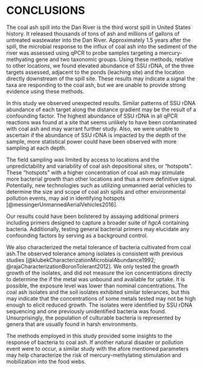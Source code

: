 # CONCLUSIONS

The coal ash spill into the Dan River is the third worst spill in United States history. It released thousands of tons of ash and millions of gallons of untreated wastewater into the Dan River. Approximately 1.5 years after the spill, the microbial response to the influx of coal ash into the sediment of the river was assessed using qPCR to probe samples targeting a mercury-methyating gene and two taxonomic groups. Using these methods, relative to other locations, we found elevated abundance of SSU rDNA, of the three targets assessed, adjacent to the ponds (leaching site) and the location directly downstream of the spill site. These results may indicate a signal the taxa are responding to the coal ash, but we are unable to provide strong evidence using these methods. 

In this study we observed unexpected results. Similar patterns of SSU rDNA abundance of each target along the distance gradient may be the result of a confounding factor. The highest abundance of SSU rDNA in all qPCR reactions was found at a site that seems unlikely to have been contaminated with coal ash and may warrant further study. Also, we were unable to ascertain if the abundance of SSU rDNA is impacted by the depth of the sample, more statistical power could have been observed with more sampling at each depth.

The field sampling was limited by access to locations and the unpredictability and variability of coal ash depositional sites, or "hotspots". These "hotspots" with a higher concentration of coal ash may stimulate more bacterial growth than other locations and thus a more definitive signal. Potentially, new technologies such as utilizing unmanned aerial vehicles to determine the size and scope of coal ash spills and other environmental pollution events, may aid in identifying hotspots [@messingerUnmannedAerialVehicles2016]. 

Our results could have been bolstered by assaying additional primers including primers designed to capture a broader suite of *hgcA* containing bacteria. Additionally, testing general bacterial primers may elucidate any confounding factors by serving as a background control. 

We also characterized the metal tolerance of bacteria cultivated from coal ash.The observed tolerance among isolates is consistent with previous studies [@klubekCharacterizationMicrobialAbundance1992; @rajaCharacterizationBoronTolerant2012]. We only tested the growth growth of the isolates, and did not measure the ion concentrations directly to determine the if the metal was unbound and available for uptake. It is possible, the exposure level was lower than nominal concentrations. The coal ash isolates and the soil isolates exhibited similar tolerances, but this may indicate that the concentrations of some metals tested may not be high enough to elicit reduced growth. The isolates were identified by SSU rDNA sequencing and one previously unidentified bacteria was found. Unsurprisingly, the population of culturable bacteria is represented by genera that are usually found in harsh environments.

The methods employed in this study provided some insights to the response of bacteria to coal ash. If another natural disaster or pollution event were to occur, a similar study with the afore mentioned parameters may help characterize the risk of mercury-methylating stimulation and mobilization into the food webs.      

